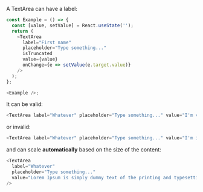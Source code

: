 A TextArea can have a label:

```typescript jsx
const Example = () => {
  const [value, setValue] = React.useState('');
  return (
    <TextArea
      label="First name"
      placeholder="Type something..."
      isTruncated
      value={value}
      onChange={e => setValue(e.target.value)}
    />
  );
};

<Example />;
```

It can be valid:

```typescript jsx
<TextArea label="Whatever" placeholder="Type something..." value="I'm valid" />
```

or invalid:

```typescript jsx
<TextArea label="Whatever" placeholder="Type something..." value="I'm invalid" invalid />
```

and can scale **automatically** based on the size of the content:

```typescript jsx
<TextArea
  label="Whatever"
  placeholder="Type something..."
  value="Lorem Ipsum is simply dummy text of the printing and typesetting industry. Lorem Ipsum has been the industry's standard dummy text ever since the 1500s, when an unknown printer took a galley of type and scrambled it to make a type specimen book. It has survived not only five centuries, but also the leap into electronic typesetting, remaining essentially unchanged. It was popularised in the 1960s with the release of Letraset sheets containing Lorem Ipsum passages, and more recently with desktop publishing software like Aldus PageMaker including versions of Lorem Ipsum"
/>
```
